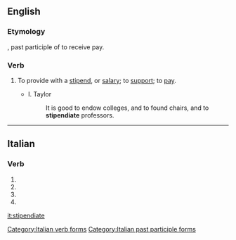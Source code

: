 ==English==

===Etymology===
{{etyl|la|en}} {{lena}} {{term|stipendiatus}}, past participle of {{term|stipendiari}} to receive pay.

===Verb===
{{en-verb|stipendiat}}

# {{context|transitive|lang=en}} To provide with a [[stipend]], or [[salary]]; to [[support]]; to [[pay]].
#: {{rfquotek|Evelyn}}
#* I. Taylor
#*: It is good to endow colleges, and to found chairs, and to '''stipendiate''' professors.

{{Webster 1913}}

----

==Italian==

===Verb===
{{head|it|verb form}}

# {{inflection of|stipendiare||2|p|pres|indc|lang=it}}
# {{inflection of|stipendiare||2|p|impr|lang=it}}
# {{inflection of|stipendiare||2|p|pres|subj|lang=it}}
# {{feminine plural of|stipendiato|lang=it}}

[[Category:Italian verb forms]]
[[Category:Italian past participle forms]]

[[it:stipendiate]]